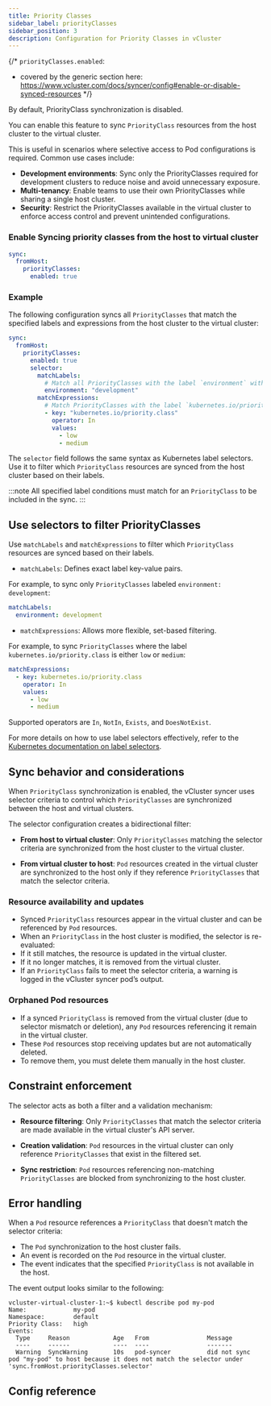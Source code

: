 ```yaml
---
title: Priority Classes
sidebar_label: priorityClasses
sidebar_position: 3
description: Configuration for Priority Classes in vCluster
---
```



{/*
`priorityClasses.enabled`:
- covered by the generic section here: https://www.vcluster.com/docs/syncer/config#enable-or-disable-synced-resources
*/}

By default, PriorityClass synchronization is disabled.

You can enable this feature to sync `PriorityClass` resources from the host cluster to the virtual cluster.

This is useful in scenarios where selective access to Pod configurations is required. Common use cases include:

- **Development environments**: Sync only the PriorityClasses required for development clusters to reduce noise and avoid unnecessary exposure.
- **Multi-tenancy**: Enable teams to use their own PriorityClasses while sharing a single host cluster.
- **Security**: Restrict the PriorityClasses available in the virtual cluster to enforce access control and prevent unintended configurations.

### Enable Syncing priority classes from the host to virtual cluster


```YAML
sync:
  fromHost:
    priorityClasses:
      enabled: true
```

<!-- vale off -->
### Example

The following configuration syncs all `PriorityClasses` that match the specified labels and expressions from the host cluster to the virtual cluster:

```YAML
sync:
  fromHost:
    priorityClasses:
      enabled: true
      selector:
        matchLabels:
          # Match all PriorityClasses with the label `environment` with value `development`
          environment: "development"
        matchExpressions:
          # Match PriorityClasses with the label `kubernetes.io/priority.class` that are either `low` or `medium`
          - key: "kubernetes.io/priority.class"
            operator: In
            values:
              - low
              - medium
```

The `selector` field follows the same syntax as Kubernetes label selectors. Use it to filter which `PriorityClass` resources are synced from the host cluster based on their labels.

:::note
All specified label conditions must match for an `PriorityClass` to be included in the sync.
:::


## Use selectors to filter PriorityClasses

Use `matchLabels` and `matchExpressions` to filter which `PriorityClass` resources are synced based on their labels.

- `matchLabels`: Defines exact label key-value pairs.

For example, to sync only `PriorityClasses` labeled `environment: development`:

```yaml
matchLabels:
  environment: development
  ```

- `matchExpressions`: Allows more flexible, set-based filtering.

For example, to sync `PriorityClasses` where the label `kubernetes.io/priority.class` is either `low` or `medium`:

```yaml
matchExpressions:
  - key: kubernetes.io/priority.class
    operator: In
    values:
      - low
      - medium
  ```
Supported operators are `In`, `NotIn`, `Exists`, and `DoesNotExist`.

For more details on how to use label selectors effectively, refer to the [Kubernetes documentation on label selectors](https://kubernetes.io/docs/concepts/overview/working-with-objects/labels/#resources-that-support-set-based-requirements).

## Sync behavior and considerations

When `PriorityClass` synchronization is enabled, the vCluster syncer uses selector criteria to control which `PriorityClasses` are synchronized between the host and virtual clusters.

The selector configuration creates a bidirectional filter:

- **From host to virtual cluster**: Only `PriorityClasses` matching the selector criteria are synchronized from the host cluster to the virtual cluster.

- **From virtual cluster to host**: `Pod` resources created in the virtual cluster are synchronized to the host only if they reference `PriorityClasses` that match the selector criteria.

### Resource availability and updates

- Synced `PriorityClass` resources appear in the virtual cluster and can be referenced by `Pod` resources.
- When an `PriorityClass` in the host cluster is modified, the selector is re-evaluated:
- If it still matches, the resource is updated in the virtual cluster.
- If it no longer matches, it is removed from the virtual cluster.
- If an `PriorityClass` fails to meet the selector criteria, a warning is logged in the vCluster syncer pod’s output.

### Orphaned Pod resources

- If a synced `PriorityClass` is removed from the virtual cluster (due to selector mismatch or deletion), any `Pod` resources referencing it remain in the virtual cluster.
- These `Pod` resources stop receiving updates but are not automatically deleted.
- To remove them, you must delete them manually in the host cluster.

## Constraint enforcement

The selector acts as both a filter and a validation mechanism:

- **Resource filtering**: Only `PriorityClasses` that match the selector criteria are made available in the virtual cluster's API server.

- **Creation validation**: `Pod` resources in the virtual cluster can only reference `PriorityClasses` that exist in the filtered set.

- **Sync restriction**: `Pod` resources referencing non-matching `PriorityClasses` are blocked from synchronizing to the host cluster.

## Error handling

When a `Pod` resource references a `PriorityClass` that doesn't match the selector criteria:

- The `Pod` synchronization to the host cluster fails.
- An event is recorded on the `Pod` resource in the virtual cluster.
- The event indicates that the specified `PriorityClass` is not available in the host.

The event output looks similar to the following:

```shell
vcluster-virtual-cluster-1:~$ kubectl describe pod my-pod
Name:             my-pod
Namespace:        default
Priority Class:   high
Events:
  Type     Reason            Age   From                Message
  ----     ------            ----  ----                -------
  Warning  SyncWarning       10s   pod-syncer          did not sync pod "my-pod" to host because it does not match the selector under 'sync.fromHost.priorityClasses.selector'
```

## Config reference

<EnableSwitch/>
